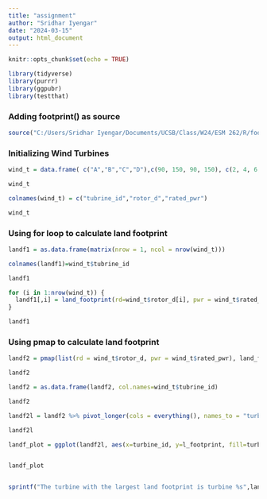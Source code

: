 ```yaml
---
title: "assignment"
author: "Sridhar Iyengar"
date: "2024-03-15"
output: html_document
---
```


```r
knitr::opts_chunk$set(echo = TRUE)

library(tidyverse)
library(purrr)
library(ggpubr)
library(testthat)
```

### Adding footprint() as source
```r
source("C:/Users/Sridhar Iyengar/Documents/UCSB/Class/W24/ESM 262/R/footprint.R")
```



### Initializing Wind Turbines
```r
wind_t = data.frame( c("A","B","C","D"),c(90, 150, 90, 150), c(2, 4, 6, 8))

wind_t

colnames(wind_t) = c("tubrine_id","rotor_d","rated_pwr")

wind_t
```


### Using for loop to calculate land footprint
```r
landf1 = as.data.frame(matrix(nrow = 1, ncol = nrow(wind_t)))

colnames(landf1)=wind_t$tubrine_id

landf1

for (i in 1:nrow(wind_t)) {
  landf1[,i] = land_footprint(rd=wind_t$rotor_d[i], pwr = wind_t$rated_pwr[i])
}

landf1
```
### Using pmap to calculate land footprint
```r

landf2 = pmap(list(rd = wind_t$rotor_d, pwr = wind_t$rated_pwr), land_footprint)

landf2

landf2 = as.data.frame(landf2, col.names=wind_t$tubrine_id)

landf2

landf2l = landf2 %>% pivot_longer(cols = everything(), names_to = "turbine_id", values_to = "l_footprint")

landf2l

landf_plot = ggplot(landf2l, aes(x=turbine_id, y=l_footprint, fill=turbine_id))+geom_col()+labs(x="Turbine ID", y="Land Footprint (m2/GWh)", fill ="Turbine ID")+ggtitle("Land Footprint by Turbine ID")


landf_plot


sprintf("The turbine with the largest land footprint is turbine %s",landf2l$turbine_id[2])

```


